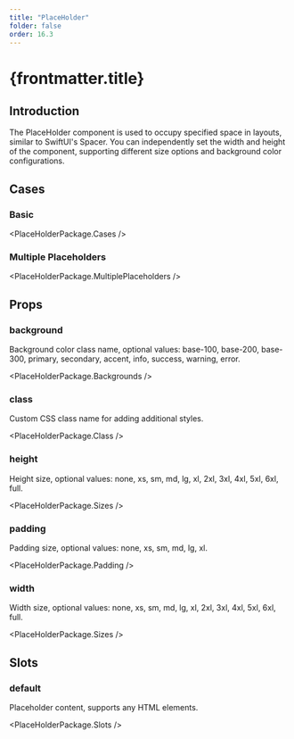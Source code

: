 ```yaml
---
title: "PlaceHolder"
folder: false
order: 16.3
---
```



# {frontmatter.title}

## Introduction

The PlaceHolder component is used to occupy specified space in layouts, similar to SwiftUI's Spacer. You can independently set the width and height of the component, supporting different size options and background color configurations.

## Cases

### Basic

<PlaceHolderPackage.Cases />

### Multiple Placeholders

<PlaceHolderPackage.MultiplePlaceholders />

## Props

### background

Background color class name, optional values: base-100, base-200, base-300, primary, secondary, accent, info, success, warning, error.

<PlaceHolderPackage.Backgrounds />

### class

Custom CSS class name for adding additional styles.

<PlaceHolderPackage.Class />

### height

Height size, optional values: none, xs, sm, md, lg, xl, 2xl, 3xl, 4xl, 5xl, 6xl, full.

<PlaceHolderPackage.Sizes />

### padding

Padding size, optional values: none, xs, sm, md, lg, xl.

<PlaceHolderPackage.Padding />

### width

Width size, optional values: none, xs, sm, md, lg, xl, 2xl, 3xl, 4xl, 5xl, 6xl, full.

<PlaceHolderPackage.Sizes />

## Slots

### default

Placeholder content, supports any HTML elements.

<PlaceHolderPackage.Slots />
